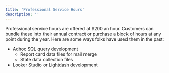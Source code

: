 ```yaml
---
title: 'Professional Service Hours'
description: ''
---
```


Professional service hours are offered at $200 an hour. Customers can bundle these into their annual contract or purchase a block of hours at any point during the year. Here are some ways folks have used them in the past:

- Adhoc SQL query development
    - Report card data files for mail merge
    - State data collection files
- Looker Studio or [Lightdash](https://www.lightdash.com) development

